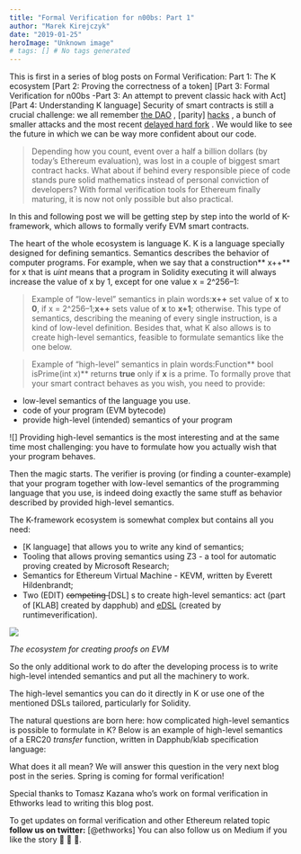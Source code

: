 ```yaml
---
title: "Formal Verification for n00bs: Part 1"
author: "Marek Kirejczyk"
date: "2019-01-25"
heroImage: "Unknown image"
# tags: [] # No tags generated
---
```


This is first in a series of blog posts on Formal Verification:
Part 1: The K ecosystem
 [Part 2: Proving the correctness of a token]
[Part 3: Formal Verification for n00bs -Part 3: An attempt to prevent classic hack with Act]
[Part 4: Understanding K language]
Security of smart contracts is still a crucial challenge: we all remember [ the DAO](https://www.coindesk.com/understanding-dao-hack-journalists) , [parity]
[hacks](https://www.coindesk.com/ethereum-software-parity-update-critical-bug-detected) , a bunch of smaller attacks and the most recent [delayed hard fork](https://thenextweb.com/hardfork/2019/01/16/constantinople-ethereum-delayed/) . We would like to see the future in which we can be way more confident about our code.

> Depending how you count, event over a half a billion dollars (by today’s Ethereum evaluation), was lost in a couple of biggest smart contract hacks.
What about if behind every responsible piece of code stands pure solid mathematics instead of personal conviction of developers? With formal verification tools for Ethereum finally maturing, it is now not only possible but also practical.

In this and following post we will be getting step by step into the world of K-framework, which allows to formally verify EVM smart contracts.

The heart of the whole ecosystem is language K. K is a language specially designed for defining semantics. Semantics describes the behavior of computer programs. For example, when we say that a construction** x++** for x that is *uint* means that a program in Solidity executing it will always increase the value of x by 1, except for one value x = 2^256–1:

> Example of “low-level” semantics in plain words:**x++** set value of **x** to **0**, if x = 2^256–1;**x++** sets value of **x** to **x+1**; otherwise.
This type of semantics, describing the meaning of every single instruction, is a kind of low-level definition. Besides that, what K also allows is to create high-level semantics, feasible to formulate semantics like the one below.

> Example of “high-level” semantics in plain words:Function** bool isPrime(int x)** returns **true** only if **x** is a prime.
To formally prove that your smart contract behaves as you wish, you need to provide:

- low-level semantics of the language you use.
- code of your program (EVM bytecode)
- provide high-level (intended) semantics of your program

![]
Providing high-level semantics is the most interesting and at the same time most challenging: you have to formulate how you actually wish that your program behaves.

Then the magic starts. The verifier is proving (or finding a counter-example) that your program together with low-level semantics of the programming language that you use, is indeed doing exactly the same stuff as behavior described by provided high-level semantics.

The K-framework ecosystem is somewhat complex but contains all you need:

- [K language]
that allows you to write any kind of semantics;
- Tooling that allows proving semantics using Z3 - a tool for automatic proving created by Microsoft Research;
- Semantics for Ethereum Virtual Machine - KEVM, written by Everett Hildenbrandt;
- Two (EDIT) c̶o̶m̶p̶e̶t̶i̶n̶g̶ [DSL]
s to create high-level semantics: act (part of [KLAB]
created by dapphub) and [eDSL](https://github.com/runtimeverification/verified-smart-contracts/blob/master/resources/edsl.md) (created by runtimeverification).

![](/images/posts/1*9Uarzq7Zanzzz60tHyh_-A.png)

*The ecosystem for creating proofs on EVM*

So the only additional work to do after the developing process is to write high-level intended semantics and put all the machinery to work.

The high-level semantics you can do it directly in K or use one of the mentioned DSLs tailored, particularly for Solidity.

The natural questions are born here: how complicated high-level semantics is possible to formulate in K? Below is an example of high-level semantics of a ERC20 *transfer* function, written in Dapphub/klab specification language:

What does it all mean? We will answer this question in the very next blog post in the series. Spring is coming for formal verification!

Special thanks to Tomasz Kazana who’s work on formal verification in Ethworks lead to writing this blog post.

To get updates on formal verification and other Ethereum related topic **follow us on twitter:** [@ethworks]
You can also follow us on Medium if you like the story 👏 👏 👏.